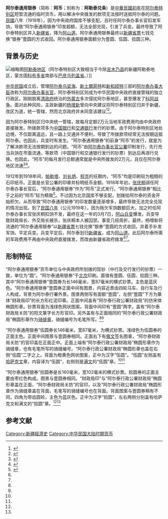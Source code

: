 {{Infobox currency
| 货币名称      = 阿尔泰通用银券
| 货币当地名称   = 
| 图像1         = 阿尔泰通用银券壹圆正面.jpg
| 图像说明1     = 阿尔泰通用银券壹圆正面
| ISO代码       = 
| 发行机构      = [[阿尔泰办事长官公署|阿尔泰办事长官公署]]
| 发行机构网址  = 
| 始发时间      = 
| 始发时间来源  = 
| 之前货币 = 
| 废止时间 = [[民國紀年|民國]]八年（1919年）
| 使用地        = {{ROC-1912|阿尔泰特别区}}
| 通胀率        = 
| 通胀率来源    = 
| 辅币单位1比率 = 
| 辅币单位1     = 
| 符号          = 
| 辅币单位1符号 = 
| 别称          = 阿币、阿勒泰兑条
| 辅币单位1别称 = 
| 常用硬币      =
| 少用硬币      =
| 常用纸币      = 壹圆、伍圆、拾圆
| 少用纸币      = 
| obsolete_notice = 
}}
'''阿尔泰通用银券'''（简称：'''阿币'''；别称为：'''阿勒泰兑条'''）是[[中華民國|中華民國]][[中華民國大陸時期|初年]]在[[阿尔泰特别区|阿尔泰特别区]]短暂流通的临时货币，用以解决中央拨发的款项无法按时送抵阿尔泰的问题。[[民國紀年|民國]]八年（1919年），因为中央政府国库不够支配，且时任阿尔泰办事长官扣发军饷，导致“阿尔泰通用银券”印发超额，无法全部兑现，引发了兵变。最终导致了阿尔泰特别区并入[[新疆省_(中華民國)|新疆省]]，降为[[阿山道|阿山道]]。阿尔泰通用银券最终以[[新疆省票|新疆省票]]七钱兑换“银券”壹圆的方式收回。阿尔泰通用银券面额分为壹圆、伍圆、拾圆三种。

== 背景与历史 ==
[[File:China_Xinjiang_Ili_Altay.svg|缩略图]][[阿勒泰地区|阿勒泰地区]]（阿尔泰特别区大致相当于今除[[吉木乃县|吉木乃县]]的新疆阿勒泰地区，蒙古国[[科布多省|科布多省]]南部与[[巴彦乌列盖省|巴彦乌列盖省]]。）]]

[[中华民国大陆时期|中华民国]]成立后，管理[[阿尔泰乌梁海|阿尔泰乌梁海]]、[[新土爾扈特部|新土爾扈特]]和[[新和硕特旗|新和硕特]]三部的[[阿尔泰办事大臣|阿尔泰办事大臣]]改称为[[阿尔泰办事长官|阿尔泰办事长官]]，阿尔泰特别区则成为中华民国中央政府直接管辖的独立行政区。刚刚脱离[[清政府|清政府]]统治的[[外蒙古|外蒙古]]多次侵扰阿尔泰地区，甚至爆发了[[科阿战争|科阿战争]]。面对此种风险，主政新疆的[[杨增新|杨增新]]曾向中央建议将阿尔泰特别区归并于新疆，改区为道，统一管辖，然而北京政府并未同意该建议<ref name="黄志刚">{{cite web |author1=黄志刚 |title=民国时期发行的纸币 |url=http://www.sxlib.org.cn/dfzy/sczl/wwgjp/qt_5799/201808/t20180806_929560.html |website=丝绸之路多媒体系列资源库 |accessdate=2020-09-23}}</ref><ref>{{cite book |editor=《新疆钱币》图册编辑委员会 |title=新疆钱币 |date=1991 |publisher=新疆摄影艺术出版社；香港文化教育出版社 |location=乌鲁木齐 |isbn=9787805470375 |page=145}}</ref>。

因为阿尔泰特别区归中央统一管辖，故每月定额2万元当地军政费用均由中央政府直接拨发。所拨款项多为[[中国银行|中国银行]]和[[交通银行|交通银行]]发行的钞票。由于阿尔泰特别区地处边境，不仅距离遥远，且一路上交通并不便利，导致了所拨款项经常无法按期运抵阿尔泰。也因此，兵变时有发生。“阿尔泰通用银券”的前身“阿币”的发行，就是为了解决款项无法按期到达的问题。“阿币”由[[阿尔泰办事长官公署|阿尔泰办事长官公署]]印制发行，先行充当兵饷在市面流通，等款项（中国银行和交通银行发行的钞票）到达后再进行兑换。也因此，“阿币”的每月发行总额通常就是中央所拨发的2万元，且仅在阿尔泰地区流通<ref name="王永生">{{cite conference |author=王永生 |title=伊帖、阿尔泰通用银券考 |booktitle=齐鲁钱币（创刊号） |year=2011 |publisher=中国钱币学会 |pages=5}}</ref><ref name="弓月">{{cite journal |author1=弓月 |title=阿尔泰通用银券——新疆钱币图说(三) |journal=中国钱币 |date=2006 |issue=02 |pages=69-70 |doi=10.13850/j.cnki.chinum.2006.02.026}}</ref>。

1912年到1918年间，[[帕勒塔|帕勒塔]]、[[刘长炳|刘长炳]]、[[程克_(1878年)|程克]]的任期内，“阿币”均是印刷较为粗糙的石印纸币。正面是长官公署的印章并标明纸币金额。1918年年初，[[张庆桐|张庆桐]]调任阿尔泰办事长官后，“阿尔泰通用银券”作为“阿币”正式发行，“阿尔泰通用银券”相比于之前的“阿币”较为精致<ref>{{cite book |author1=马祥琛 |author2=恽芝艾 |editor=阿勒泰市党史地方志编纂委员会 |title=阿勒泰市志 |date=2001 |publisher=[[新疆人民出版社|新疆人民出版社]] |isbn=7-228-06264-7 |page=252}}</ref>。不过因为北京国库不够支配，划拨给阿尔泰的资金开始积欠。从而导致“阿尔泰通用银券”的印发数量逐渐增多，最终导致无法完全兑现的情况出现。到了[[民国纪年|民国八年]]（公元1919年），因为拖欠军饷数额巨大，加之时任阿尔泰办事长官张庆桐扣饷不发，最终在这一年的3月7日，[[阿山兵变|阿山兵变]]爆发。兵变导致财政局长、外交局长被杀，张庆桐本人被囚禁。事变几经周折，最终，杨增新将流通的“阿尔泰通用银券”以[[新疆省票|新疆省票]]七钱兑换“银券”壹圆的方式收回，并着手补发军饷，平定兵变。兵变平定后，阿尔泰划归[[新疆省_(中华民国)|新疆省]]，成为[[阿山道|阿山道]]。此后阿尔泰所需的军政费用不再由中央政府直接拨发，而改由新疆省政府拨发<ref name="王永生"/><ref name="弓月"/>。

== 形制特征 ==
{{multiple image
 | width = 120
 | image1 = 阿尔泰通用银券壹圆正面.jpg
 | alt1 = 
 | image2 = 阿尔泰通用银券壹圆背面.jpg
 | alt2 = 
 | footer = 阿尔泰通用银券壹圆正反面
}}
“阿尔泰通用银券”货币单位与中央政府所划拨的现钞（中行及交行发行的钞票）一致，单位为“圆”。“阿尔泰通用银券”于[[北京|北京]]印刷。面值有壹圆、伍圆、拾圆三种。其中“阿尔泰通用银券”壹圆券为长146毫米，宽87毫米的横式钞票。主色是蓝灰色。“阿尔泰通用银券”壹圆券正面中间有图景，内容近景由四轮马车、自行车及行人构成，背景为阿尔泰行署外景。图景两侧写有面额“壹圆”，左侧“壹圆”下方为篆体“财政局印”的长方形红泥印章。正面中间盖有“阿尔泰行政公署财政局”的仿宋体椭圆形章。钞票背面为浅绿色网状图案。背面中间印有“壹圆”两字。盖有“阿尔泰财政局关防”的阳文篆字长方形官印。另外盖有与正面相同的“阿尔泰行政公署财政局”椭圆形章作为[[骑缝章|骑缝章]]，骑缝编号为毛笔所写。<ref name="王永生"/><ref name="弓月"/>

{{multiple image
 | width = 120
 | image1 = 阿尔泰通用银券伍圆正面.jpg
 | alt1 = 
 | image2 = 阿尔泰通用银券伍圆背面.jpg
 | alt2 = 
 | footer = 阿尔泰通用银券伍圆正反面
}}
“阿尔泰通用银券”伍圆券长146毫米，宽87毫米，为横式钞票。浅绿色为伍圆券的正面主色。正面中间图景与壹圆券相同。正面右下有[[俄文|俄文]]签名图章，“阿尔泰财政局关防”的官印盖在正面正中。正面上端有“阿尔泰行政公署财政局”椭圆形章作为骑缝章，也有毛笔所写的骑缝编号。“阿尔泰行政公署财政局”椭圆形章也盖在右侧“伍圆”二字之上。背面为橙黄色网状图案，正中为汉字“伍圆”。“伍圆”左侧盖有[[哈萨克文|哈萨克文]]章，内容译为“伍圆”，右侧则是[[满文|满文]]的“伍圆”章。<ref name="王永生"/><ref name="弓月"/>

{{multiple image
 | width = 120
 | image1 = 阿尔泰通用银券拾圆正面.jpg
 | alt1 = 
 | image2 = 阿尔泰通用银券拾圆背面.jpg
 | alt2 = 
 | footer = 阿尔泰通用银券拾圆正反面
}}
“阿尔泰通用银券”拾圆券是长160毫米，宽102毫米的横式钞票。拾圆券的正面主要由枣红色构成。图景与壹圆券相同。“财政局印”与“阿尔泰行政公署财政局”椭圆形章盖在正面，“阿尔泰财政局关防”的官印，以及“阿尔泰行政公署财政局”椭圆形章作为骑缝章盖在背面，毛笔写的骑缝编号也在背面。背面图案与壹圆券稍有不同，四角为带齿圆轮，主色为蓝灰色。正中为汉字“拾圆”，左右两侧分别盖有哈萨克文和满文的“拾圆”章。<ref name="王永生"/><ref name="弓月"/>

== 参考文献 ==
{{reflist}}

{{中華民國貨幣}}
[[Category:新疆經濟史|Category:新疆經濟史]]
[[Category:中华民国大陆时期货币|Category:中华民国大陆时期货币]]